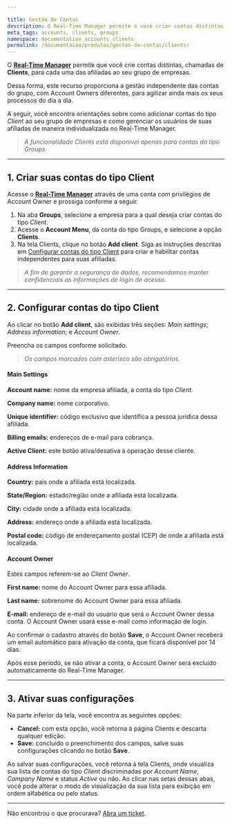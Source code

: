```yaml
---

title: Gestão de Contas
description: O Real-Time Manager permite a você criar contas distintas, chamadas de Clients, para cada uma das afiliadas ao seu grupo de empresas.
meta_tags: accounts, clients, groups
namespace: documentation_accounts_clients
permalink: /documentacao/produtos/gestao-de-contas/clients/
---
```


O **[Real-Time Manager](https://manager.azion.com/)** permite que você crie contas distintas, chamadas de **Clients**, para cada uma das afiliadas ao seu grupo de empresas.

Dessa forma, este recurso proporciona a gestão independente das contas do grupo, com Account Owners diferentes, para agilizar ainda mais os seus processos do dia a dia.

A seguir, você encontra orientações sobre como adicionar contas do tipo *Client* ao seu grupo de empresas e como gerenciar os usuários de suas afiliadas de maneira individualizada no Real-Time Manager.

> _A funcionalidade Clients está disponível apenas para contas do tipo Groups._

___

## 1. Criar suas contas do tipo Client

Acesse o **[Real-Time Manager](https://manager.azion.com/)** através de uma conta com privilégios de Account Owner e prossiga conforme a seguir.

1. Na aba **Groups**, selecione a empresa para a qual deseja criar contas do tipo *Client*.
2. Acesse o **Account Menu**, da conta do tipo Groups, e selecione a opção **Clients**.
3. Na tela Clients, clique no botão **Add client**. Siga as instruções descritas em [Configurar contas do tipo Client](https://www.azion.com/pt-br/documentacao/produtos/gestao-de-contas/clients/#configurarcontasdotipoclient) para criar e habilitar contas independentes para suas afiliadas.

> _A fim de garantir a segurança de dados, recomendamos manter confidenciais as informações de login de acesso._

___

## 2. Configurar contas do tipo Client

Ao clicar no botão **Add client**, são exibidas três seções: *Main settings*; *Address information*; e *Account Owner*.

Preencha os campos conforme solicitado.

> _Os campos marcados com asterisco são obrigatórios._

#### **Main Settings**

**Account name:** nome da empresa afiliada, a conta do tipo *Client*.

**Company name:** nome corporativo.

**Unique identifier:** código exclusivo que identifica a pessoa jurídica dessa afiliada.

**Billing emails:** endereços de e-mail para cobrança.

**Active Client:** este botão ativa/desativa a operação desse cliente.

#### **Address Information**

**Country:** país onde a afiliada está localizada.

**State/Region:** estado/região onde a afiliada está localizada.

**City:** cidade onde a afiliada está localizada.

**Address:** endereço onde a afiliada está localizada.

**Postal code:** código de endereçamento postal (CEP) de onde a afiliada está localizada.

#### **Account Owner**

Estes campos referem-se ao *Client Owner*.

**First name:** nome do Account Owner para essa afiliada.

**Last name:** sobrenome do Account Owner para essa afiliada.

**E-mail:** endereço de e-mail do usuário que será o Account Owner dessa conta. O Account Owner  usará esse e-mail como informação de login.

Ao confirmar o cadastro através do botão **Save**, o Account Owner receberá um email automático para ativação da conta, que ficará disponível por 14 dias.

Após esse período, se não ativar a conta, o Account Owner será excluído automaticamente do Real-Time Manager.

***

## 3. Ativar suas configurações

Na parte inferior da tela, você encontra as seguintes opções:

* **Cancel:** com esta opção, você retorna à página Clients e descarta qualquer edição.
* **Save:** concluído o preenchimento dos campos, salve suas configurações clicando no botão **Save**.

Ao salvar suas configurações, você retorna à tela Clients, onde visualiza sua lista de contas do tipo _Client_ discriminadas por *Account Name*, *Company Name* e status *Active* ou não. Ao clicar nas setas dessas abas, você pode alterar o modo de visualização da sua lista para exibição em ordem alfabética ou pelo status.

***

Não encontrou o que procurava? [Abra um ticket](https://tickets.azion.com/pt-BR/support/login/).
